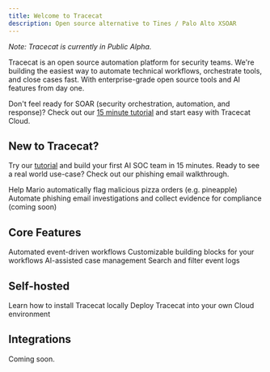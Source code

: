 ```yaml
---
title: Welcome to Tracecat
description: Open source alternative to Tines / Palo Alto XSOAR
---
```


*Note: Tracecat is currently in Public Alpha.*

Tracecat is an open source automation platform for security teams.
We're building the easiest way to automate technical workflows, orchestrate tools, and close cases fast.
With enterprise-grade open source tools and AI features from day one.

Don't feel ready for SOAR (security orchestration, automation, and response)?
Check out our [15 minute tutorial](/tutorial) and start easy with Tracecat Cloud.

## New to Tracecat?

Try our [tutorial](/tutorial) and build your first AI SOC team in 15 minutes.
Ready to see a real world use-case? Check out our phishing email walkthrough.

<CardGroup cols={2}>
  <Card
    title="15 minute tutorial"
    icon="rocket"
    href="/tutorial"
  >
    Help Mario automatically flag malicious pizza orders (e.g. pineapple)
  </Card>
  <Card
    title="Real world scenario"
    icon="globe"
    href="/walkthrough"
  >
    Automate phishing email investigations
    and collect evidence for compliance
    (coming soon)
  </Card>
</CardGroup>

## Core Features

<CardGroup cols={2}>
  <Card
    title="Workflows"
    icon="network-wired"
    href="/core/workflows"
  >
    Automated event-driven workflows
  </Card>
  <Card
    title="Actions"
    icon="code"
    href="/core/actions"
  >
    Customizable building blocks for your workflows
  </Card>
  <Card
    title="Case Management"
    icon="bell"
    href="core/events"
  >
    AI-assisted case management
  </Card>
  <Card
    title="Event Logs"
    icon="magnifying-glass"
    href="/core/event-logs"
  >
    Search and filter event logs
  </Card>
</CardGroup>

## Self-hosted

<CardGroup cols={2}>
  <Card
    title="Installation"
    icon="plug"
    href="/installation"
  >
    Learn how to install Tracecat locally
  </Card>
  <Card
    title="Deployment"
    icon="cloud"
    href="/deployment"
  >
    Deploy Tracecat into your own Cloud environment
  </Card>
</CardGroup>

## Integrations

Coming soon.
